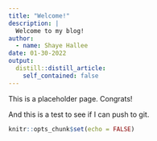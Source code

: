 ---
title: "Welcome!"
description: |
  Welcome to my blog!
author:
  - name: Shaye Hallee
date: 01-30-2022
output:
  distill::distill_article:
    self_contained: false
---

This is a placeholder page. Congrats!

And this is a test to see if I can push to git.

```{r setup, include=FALSE}
knitr::opts_chunk$set(echo = FALSE)
```




